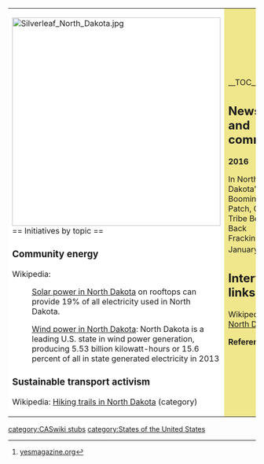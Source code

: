 {| cellpadding="8" cellspacing="0"
|- valign="top" 
| style="background:white" width="52%"|
[[File:Silverleaf North Dakota.jpg|424px]]<br clear=left>
== Initiatives by topic ==

=== Community energy ===

Wikipedia: 
:[[wikipedia:Solar power in North Dakota|Solar power in North Dakota]] on rooftops can provide 19% of all electricity used in North Dakota. 

:[[wikipedia:Wind power in North Dakota|Wind power in North Dakota]]: North Dakota is a leading U.S. state in wind power generation, producing 5.53 billion kilowatt-hours or 15.6 percent of all in state generated electricity in 2013

=== Sustainable transport activism ===

Wikipedia: [[wikipedia:Category:Hiking trails in North Dakota|Hiking trails in North Dakota]] (category)

| style="background:khaki" |

__TOC__

== News and comment ==

'''2016''' 

In North Dakota’s Booming Oil Patch, One Tribe Beat Back Fracking, January 21 <ref>[http://www.yesmagazine.org/planet/in-north-dakotas-booming-oil-patch-one-tribe-beat-back-fracking-20160121 yesmagazine.org]</ref>

== Interwiki links ==
Wikipedia: [[wikipedia:North Dakota|North Dakota]]


'''References'''
{{Attrib sca ref|North Dakota}}
<references/>
|}


{{scaendmenu}}{{stub}}
[[category:CASwiki stubs]]
[[category:States of the United States]]